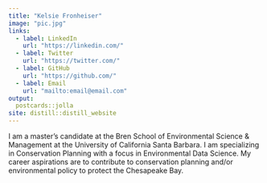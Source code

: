 ```yaml
---
title: "Kelsie Fronheiser"
image: "pic.jpg"
links:
  - label: LinkedIn
    url: "https://linkedin.com/"
  - label: Twitter
    url: "https://twitter.com/"
  - label: GitHub
    url: "https://github.com/"
  - label: Email
    url: "mailto:email@email.com"
output:
  postcards::jolla
site: distill::distill_website
---
```

 
I am a master's candidate at the Bren School of Environmental Science & Management at the University of California Santa Barbara. I am specializing in Conservation Planning with a focus in Environmental Data Science. My career aspirations are to contribute to conservation planning and/or environmental policy to protect the Chesapeake Bay. 
